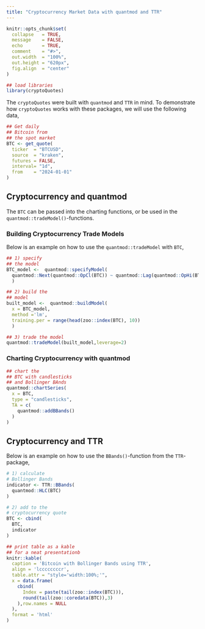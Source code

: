 ```yaml
---
title: "Cryptocurrency Market Data with quantmod and TTR"
---
```


```r
knitr::opts_chunk$set(
  collapse   = TRUE,
  message    = FALSE,
  echo       = TRUE, 
  comment    = "#>",
  out.width  = "100%",
  out.height = "620px",
  fig.align  = "center"
)
```

```r
## load libraries
library(cryptoQuotes)
```

The `cryptoQuotes` were built with `quantmod` and `TTR` in mind. To demonstrate how `cryptoQuotes` works with these packages, we will use the following data,

```r
## Get daily 
## Bitcoin from 
## the spot market
BTC <- get_quote(
  ticker  = "BTCUSD",
  source  = "kraken",
  futures = FALSE,
  interval= "1d",
  from    = "2024-01-01"
)
```

## Cryptocurrency and quantmod

The `BTC` can be passed into the charting functions, or be used in the `quantmod::tradeModel()`-functions.

### Building Cryptocurrency Trade Models

Below is an example on how to use the `quantmod::tradeModel` with `BTC`,


```r
## 1) specify
## the model
BTC_model <-  quantmod::specifyModel(
  quantmod::Next(quantmod::OpCl(BTC)) ~ quantmod::Lag(quantmod::OpHi(BTC),0:3)
  )

## 2) build the
## model
built_model <-  quantmod::buildModel(
  x = BTC_model,
  method ='lm',
  training.per = range(head(zoo::index(BTC), 10))
  )

## 3) trade the model
quantmod::tradeModel(built_model,leverage=2)
```

### Charting Cryptocurrency with quantmod

```r
## chart the
## BTC with candlesticks
## and Bollinger BAnds
quantmod::chartSeries(
  x = BTC,
  type = "candlesticks",
  TA = c(
    quantmod::addBBands()
  )
)
```

## Cryptocurrency and TTR

Below is an example on how to use the `BBands()`-function from the `TTR`-package,

```r
# 1) calculate
# Bollinger Bands
indicator <- TTR::BBands(
  quantmod::HLC(BTC)
)

# 2) add to the 
# cryptocurrency quote
BTC <- cbind(
  BTC, 
  indicator
)
```

```r
## print table as a kable
## for a neat presentationb
knitr::kable(
  caption = 'Bitcoin with Bollinger Bands using TTR',
  align = 'lccccccccr',
  table.attr = "style='width:100%;'",
  x = data.frame(
    cbind(
      Index = paste(tail(zoo::index(BTC))),
      round(tail(zoo::coredata(BTC)),3)
    ),row.names = NULL
  ),
  format = 'html'
)

```
